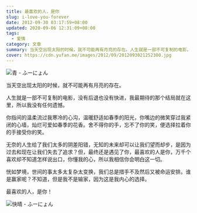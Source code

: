 ```yaml
---
title: 最喜欢的人，是你
slug: i-love-you-forever
date: 2012-09-30 03:17:59+08:00
updated: 2020-09-06 12:31:09+08:00
tags:
  - 爱情
category: 文章
summary: 当天空出现太阳的时候，就不可能再有月亮的存在。人生就是一部不可复制的电影，没有后退也没有快进，我最期待的那个结局就在这里，所以我没有任何遗憾。
cover: https://cdn.yufan.me/images/2012/09/2012093021252300.jpg
---
```


![青 - ふーにょん](https://cdn.yufan.me/images/2012/09/2012093021302700.jpg)

<MusicPlayer netease={1852070279} />

当天空出现太阳的时候，就不可能再有月亮的存在。

人生就是一部不可复制的电影，没有后退也没有快进，我最期待的那个结局就在这里，所以我没有任何遗憾。

你指间的温柔流过我寒冷的心沟，温暖舒适如春季的阳光，你嘴边的微笑穿过我紧闭的心墙，灿烂可爱如春季的花香。舍不得你的手，忘不了你的笑，便选择拉着你的手接受你的笑。

无奈的人生给了我们太多的阴差阳错，无知的未来却可以让我们望而却步，是因为过去和现在让我们失去了追求？但，最终还是遇见了你，最喜欢的人是你，万千个喜欢却不知道怎样说出口，你懂我的心，所以我相信你会明白这一切。

恍如梦境，世间的事太多太复杂太变换，我们总是措手不及然后又被命运安排。谁是赢家呢？不知道，但是我不是输家，因为这是我内心的选择。

最喜欢的人，是你！

![快晴 - ふーにょん](https://cdn.yufan.me/images/2012/09/2012093021303100.jpg)
